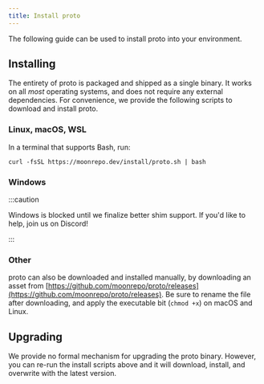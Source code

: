 ```yaml
---
title: Install proto
---
```



<HeaderLabel text="1 min" />

The following guide can be used to install proto into your environment.

## Installing

The entirety of proto is packaged and shipped as a single binary. It works on all _most_ operating
systems, and does not require any external dependencies. For convenience, we provide the following
scripts to download and install proto.

### Linux, macOS, WSL

In a terminal that supports Bash, run:

```
curl -fsSL https://moonrepo.dev/install/proto.sh | bash
```

### Windows

:::caution

Windows is blocked until we finalize better shim support. If you'd like to help, join us on Discord!

:::

### Other

proto can also be downloaded and installed manually, by downloading an asset from
[https://github.com/moonrepo/proto/releases](https://github.com/moonrepo/proto/releases). Be sure to
rename the file after downloading, and apply the executable bit (`chmod +x`) on macOS and Linux.

## Upgrading

We provide no formal mechanism for upgrading the proto binary. However, you can re-run the install
scripts above and it will download, install, and overwrite with the latest version.

